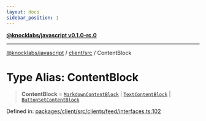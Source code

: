 ```yaml
---
layout: docs
sidebar_position: 1
---
```


[**@knocklabs/javascript v0.1.0-rc.0**](../../../index.mdx)

***

[@knocklabs/javascript](../../../modules.mdx) / [client/src](../index.mdx) / ContentBlock

# Type Alias: ContentBlock

> **ContentBlock** = [`MarkdownContentBlock`](../interfaces/MarkdownContentBlock.mdx) \| [`TextContentBlock`](../interfaces/TextContentBlock.mdx) \| [`ButtonSetContentBlock`](../interfaces/ButtonSetContentBlock.mdx)

Defined in: [packages/client/src/clients/feed/interfaces.ts:102](https://github.com/knocklabs/javascript/blob/main/packages/client/src/clients/feed/interfaces.ts#L102)
